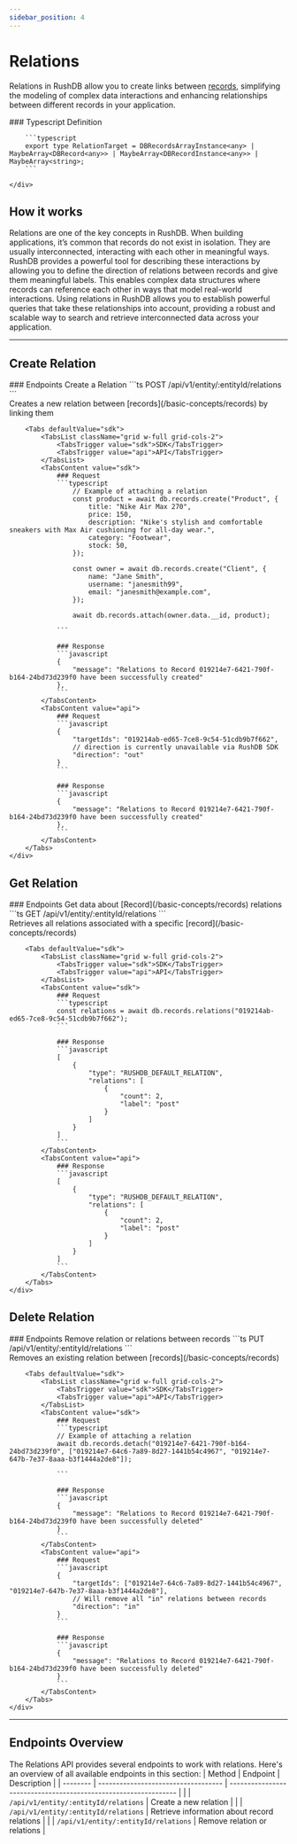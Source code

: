 ```yaml
---
sidebar_position: 4
---
```



# Relations

Relations in RushDB allow you to create links between [records](/basic-concepts/records), simplifying the modeling of complex data interactions and enhancing relationships between different records in your application.

<div className="grid xl:grid-cols-5 grid-cols-1 gap-8">
    <div className="col-span-5">
        ### Typescript Definition

        ```typescript
        export type RelationTarget = DBRecordsArrayInstance<any> | MaybeArray<DBRecord<any>> | MaybeArray<DBRecordInstance<any>> | MaybeArray<string>;
        ```

    </div>
</div>

## How it works
Relations are one of the key concepts in RushDB. When building applications, it’s common that records do not exist in isolation. They are usually interconnected, interacting with each other in meaningful ways.
RushDB provides a powerful tool for describing these interactions by allowing you to define the direction of relations between records and give them meaningful labels. This enables complex data structures where records can reference each other in ways that model real-world interactions.
Using relations in RushDB allows you to establish powerful queries that take these relationships into account, providing a robust and scalable way to search and retrieve interconnected data across your application.

---

## Create Relation

<div className="grid xl:grid-cols-5 grid-cols-1 gap-8">
    <div className="xl:order-last col-span-2">
        ### Endpoints
        Create a Relation
        ```ts
        POST /api/v1/entity/:entityId/relations
        ```
    </div>
    <div className="col-span-3">
        Creates a new relation between [records](/basic-concepts/records) by linking them

        <Tabs defaultValue="sdk">
            <TabsList className="grid w-full grid-cols-2">
                <TabsTrigger value="sdk">SDK</TabsTrigger>
                <TabsTrigger value="api">API</TabsTrigger>
            </TabsList>
            <TabsContent value="sdk">
                ### Request
                ```typescript
                    // Example of attaching a relation
                    const product = await db.records.create("Product", {
                        title: "Nike Air Max 270",
                        price: 150,
                        description: "Nike's stylish and comfortable sneakers with Max Air cushioning for all-day wear.",
                        category: "Footwear",
                        stock: 50,
                    });

                    const owner = await db.records.create("Client", {
                        name: "Jane Smith",
                        username: "janesmith99",
                        email: "janesmith@example.com",
                    });

                    await db.records.attach(owner.data.__id, product);

                ```

                ### Response
                ```javascript
                {
                    "message": "Relations to Record 019214e7-6421-790f-b164-24bd73d239f0 have been successfully created"
                },
                ```
            </TabsContent>
            <TabsContent value="api">
                ### Request
                ```javascript
                {
                    "targetIds": "019214ab-ed65-7ce8-9c54-51cdb9b7f662",
                    // direction is currently unavailable via RushDB SDK
                    "direction": "out"
                }
                ```

                ### Response
                ```javascript
                {
                    "message": "Relations to Record 019214e7-6421-790f-b164-24bd73d239f0 have been successfully created"
                },
                ```
            </TabsContent>
        </Tabs>
    </div>
</div>

## Get Relation

<div className="grid xl:grid-cols-5 grid-cols-1 gap-8">
    <div className="xl:order-last col-span-2">
        ### Endpoints
        Get data about [Record](/basic-concepts/records) relations
        ```ts
        GET /api/v1/entity/:entityId/relations
        ```
    </div>
    <div className="col-span-3">
        Retrieves all relations associated with a specific [record](/basic-concepts/records)

        <Tabs defaultValue="sdk">
            <TabsList className="grid w-full grid-cols-2">
                <TabsTrigger value="sdk">SDK</TabsTrigger>
                <TabsTrigger value="api">API</TabsTrigger>
            </TabsList>
            <TabsContent value="sdk">
                ### Request
                ```typescript
                const relations = await db.records.relations("019214ab-ed65-7ce8-9c54-51cdb9b7f662");
                ```

                ### Response
                ```javascript
                [
                    {
                        "type": "RUSHDB_DEFAULT_RELATION",
                        "relations": [
                            {
                                "count": 2,
                                "label": "post"
                            }
                        ]
                    }
                ]
                ```
            </TabsContent>
            <TabsContent value="api">
                ### Response
                ```javascript
                [
                    {
                        "type": "RUSHDB_DEFAULT_RELATION",
                        "relations": [
                            {
                                "count": 2,
                                "label": "post"
                            }
                        ]
                    }
                ]
                ```
            </TabsContent>
        </Tabs>
    </div>
</div>

## Delete Relation

<div className="grid xl:grid-cols-5 grid-cols-1 gap-8">
    <div className="xl:order-last col-span-2">
        ### Endpoints
        Remove relation or relations between records
        ```ts
        PUT /api/v1/entity/:entityId/relations
        ```
    </div>
    <div className="col-span-3">
        Removes an existing relation between [records](/basic-concepts/records)

        <Tabs defaultValue="sdk">
            <TabsList className="grid w-full grid-cols-2">
                <TabsTrigger value="sdk">SDK</TabsTrigger>
                <TabsTrigger value="api">API</TabsTrigger>
            </TabsList>
            <TabsContent value="sdk">
                ### Request
                ```typescript
                // Example of attaching a relation
                await db.records.detach("019214e7-6421-790f-b164-24bd73d239f0", ["019214e7-64c6-7a89-8d27-1441b54c4967", "019214e7-647b-7e37-8aaa-b3f1444a2de8"]);

                ```

                ### Response
                ```javascript
                {
                    "message": "Relations to Record 019214e7-6421-790f-b164-24bd73d239f0 have been successfully deleted"
                }
                ```
            </TabsContent>
            <TabsContent value="api">
                ### Request
                ```javascript
                {
                    "targetIds": ["019214e7-64c6-7a89-8d27-1441b54c4967", "019214e7-647b-7e37-8aaa-b3f1444a2de8"],
                    // Will remove all "in" relations between records
                    "direction": "in"
                }
                ```

                ### Response
                ```javascript
                {
                    "message": "Relations to Record 019214e7-6421-790f-b164-24bd73d239f0 have been successfully deleted"
                }
                ```
            </TabsContent>
        </Tabs>
    </div>
</div>

---

## Endpoints Overview
The Relations API provides several endpoints to work with relations. Here's an overview of all available endpoints in this section:
| Method | Endpoint | Description |
| -------- | ----------------------------------- | --------------------------------------------------------------- |
| <Method method="POST" color="#2e8555"/> | `/api/v1/entity/:entityId/relations` | Create a new relation |
| <Method method="GET" color="#4287f5"/> | `/api/v1/entity/:entityId/relations` | Retrieve information about record relations |
| <Method method="PUT" color="#f5a742"/> | `/api/v1/entity/:entityId/relations` | Remove relation or relations |
